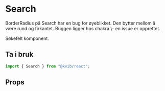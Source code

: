 
<Meta of={SearchStories} />

# Search

<Alert status="info">
  <AlertIcon />
  BorderRadius på Search har en bug for øyeblikket. Den bytter mellom å være rund og firkantet. Buggen ligger hos chakra
  \- en issue er opprettet.
</Alert>

Søkefelt komponent.

## Ta i bruk

```jsx
import { Search } from "@kvib/react";
```

## Props

<Canvas of={SearchStories.Search} />
<Controls of={SearchStories.Search} />
